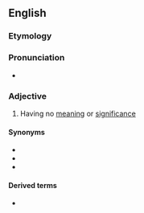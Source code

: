 ==English==

===Etymology===
{{prefix|un|meaning|lang=en}}

===Pronunciation===
* {{IPA|/ʌnˈmiːnɪŋ/|lang=en}}

===Adjective===
{{en-adj}}

# {{lb|en|dated}} Having no [[meaning]] or [[significance]]

====Synonyms====
* {{l|en|meaningless}}
* {{l|en|insignificant}}
* {{l|en|unmeaningful}}

====Derived terms====
* {{l|en|unmeaningness}}